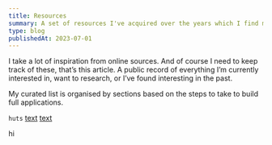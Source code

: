 ```yaml
---
title: Resources
summary: A set of resources I've acquired over the years which I find myself going back to a lot.
type: blog
publishedAt: 2023-07-01
---
```


I take a lot of inspiration from online sources. And of course I need to keep track of these, that’s this article. A public record of everything I’m currently interested in, want to research, or I’ve found interesting in the past.

My curated list is organised by sections based on the steps to take to build full applications.

`huts`
[text](https://vercel.com/blog/improving-the-accessibility-of-our-nextjs-site)
[text](https://interfaces.rauno.me/)

hi
